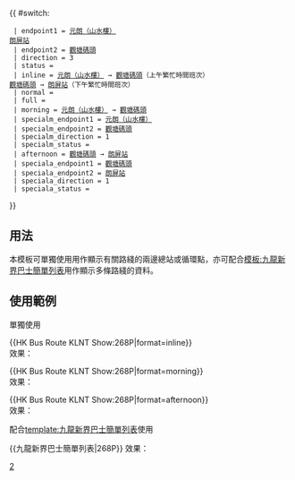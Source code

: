 {{ #switch: {{{format|}}}
  | endpoint1 = [[元朗（山水樓）巴士總站|元朗（山水樓）]]<br/>[[朗屏站公共運輸交匯處|朗屏站]]
  | endpoint2 = [[觀塘碼頭巴士總站|觀塘碼頭]]
  | direction = 3
  | status = {{HK Bus Status|P}}
  | inline = [[元朗（山水樓）巴士總站|元朗（山水樓）]] → [[觀塘碼頭巴士總站|觀塘碼頭]]（上午繁忙時間班次）<br/>[[觀塘碼頭巴士總站|觀塘碼頭]] → [[朗屏站公共運輸交匯處|朗屏站]]（下午繁忙時間班次）
  | normal =
  | full = 
  | morning = [[元朗（山水樓）巴士總站|元朗（山水樓）]] → [[觀塘碼頭巴士總站|觀塘碼頭]]
  | specialm_endpoint1 = [[元朗（山水樓）巴士總站|元朗（山水樓）]]
  | specialm_endpoint2 = [[觀塘碼頭巴士總站|觀塘碼頭]]
  | specialm_direction = 1
  | specialm_status = {{HK Bus Status|M}}
  | afternoon = [[觀塘碼頭巴士總站|觀塘碼頭]] → [[朗屏站公共運輸交匯處|朗屏站]]
  | speciala_endpoint1 = [[觀塘碼頭巴士總站|觀塘碼頭]]
  | speciala_endpoint2 = [[朗屏站公共運輸交匯處|朗屏站]]
  | speciala_direction = 1
  | speciala_status = {{HK Bus Status|A}}
}}<noinclude>
==用法==
本模板可單獨使用用作顯示有關路綫的兩邊總站或循環點，亦可配合[[模板:九龍新界巴士簡單列表]]用作顯示多條路綫的資料。

==使用範例==
;單獨使用
<nowiki>{{HK Bus Route KLNT Show:268P|format=inline}}</nowiki><br/>
效果：{{HK Bus Route KLNT Show:268P|format=inline}}

<nowiki>{{HK Bus Route KLNT Show:268P|format=morning}}</nowiki><br/>
效果：{{HK Bus Route KLNT Show:268P|format=morning}}

<nowiki>{{HK Bus Route KLNT Show:268P|format=afternoon}}</nowiki><br/>
效果：{{HK Bus Route KLNT Show:268P|format=afternoon}}

;配合[[template:九龍新界巴士簡單列表]]使用
<nowiki>{{九龍新界巴士簡單列表|268P}}</nowiki>
效果：{{九龍新界巴士簡單列表|268P}}
[[Category:九龍巴士路線模板|2]]</noinclude>